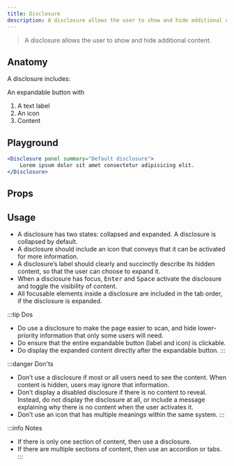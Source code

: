 ```yaml
---
title: Disclosure
description: A disclosure allows the user to show and hide additional content.
---
```



> A disclosure allows the user to show and hide additional content.

## Anatomy

A disclosure includes:

An expandable button with

1. A text label
2. An icon
3. Content

## Playground

```jsx live
<Disclosure panel summary="Default disclosure">
    Lorem ipsum dolor sit amet consectetur adipisicing elit.
</Disclosure>
```

## Props

<PropsTable from={Disclosure} />

## Usage

- A disclosure has two states: collapsed and expanded. A disclosure is collapsed by default.
- A disclosure should include an icon that conveys that it can be activated for more information.
- A disclosure’s label should clearly and succinctly describe its hidden content, so that the user can choose to expand it.
- When a disclosure has focus, <kbd>Enter</kbd> and <kbd>Space</kbd> activate the disclosure and toggle the visibility of content.
- All focusable elements inside a disclosure are included in the tab order, if the disclosure is expanded.

:::tip Dos
- Do use a disclosure to make the page easier to scan, and hide lower-priority information that only some users will need.
- Do ensure that the entire expandable button (label and icon) is clickable.
- Do display the expanded content directly after the expandable button.
:::

:::danger Don'ts
- Don’t use a disclosure if most or all users need to see the content. When content is hidden, users may ignore that information.
- Don’t display a disabled disclosure if there is no content to reveal. Instead, do not display the disclosure at all, or include a message explaining why there is no content when the user activates it.
- Don’t use an icon that has multiple meanings within the same system.
:::

:::info Notes
- If there is only one section of content, then use a disclosure.
- If there are multiple sections of content, then use an accordion or tabs.
:::
